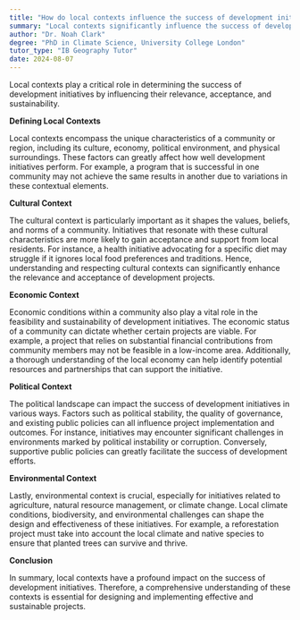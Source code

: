 ```yaml
---
title: "How do local contexts influence the success of development initiatives?"
summary: "Local contexts significantly influence the success of development initiatives by shaping their relevance, acceptance, and sustainability."
author: "Dr. Noah Clark"
degree: "PhD in Climate Science, University College London"
tutor_type: "IB Geography Tutor"
date: 2024-08-07
---
```


Local contexts play a critical role in determining the success of development initiatives by influencing their relevance, acceptance, and sustainability.

**Defining Local Contexts**

Local contexts encompass the unique characteristics of a community or region, including its culture, economy, political environment, and physical surroundings. These factors can greatly affect how well development initiatives perform. For example, a program that is successful in one community may not achieve the same results in another due to variations in these contextual elements.

**Cultural Context**

The cultural context is particularly important as it shapes the values, beliefs, and norms of a community. Initiatives that resonate with these cultural characteristics are more likely to gain acceptance and support from local residents. For instance, a health initiative advocating for a specific diet may struggle if it ignores local food preferences and traditions. Hence, understanding and respecting cultural contexts can significantly enhance the relevance and acceptance of development projects.

**Economic Context**

Economic conditions within a community also play a vital role in the feasibility and sustainability of development initiatives. The economic status of a community can dictate whether certain projects are viable. For example, a project that relies on substantial financial contributions from community members may not be feasible in a low-income area. Additionally, a thorough understanding of the local economy can help identify potential resources and partnerships that can support the initiative.

**Political Context**

The political landscape can impact the success of development initiatives in various ways. Factors such as political stability, the quality of governance, and existing public policies can all influence project implementation and outcomes. For instance, initiatives may encounter significant challenges in environments marked by political instability or corruption. Conversely, supportive public policies can greatly facilitate the success of development efforts.

**Environmental Context**

Lastly, environmental context is crucial, especially for initiatives related to agriculture, natural resource management, or climate change. Local climate conditions, biodiversity, and environmental challenges can shape the design and effectiveness of these initiatives. For example, a reforestation project must take into account the local climate and native species to ensure that planted trees can survive and thrive.

**Conclusion**

In summary, local contexts have a profound impact on the success of development initiatives. Therefore, a comprehensive understanding of these contexts is essential for designing and implementing effective and sustainable projects.
    